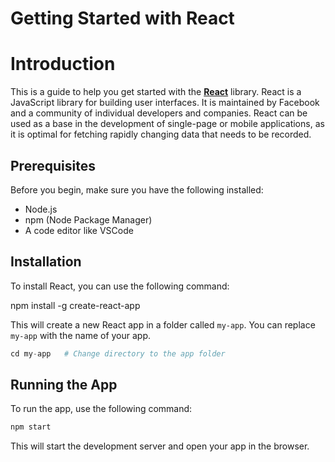 
# Getting Started with React
# Introduction 

This is a guide to help you get started with the [**React**](https://reactjs.org) library. React is a JavaScript library for building user interfaces. It is maintained by Facebook and a community of individual developers and companies. React can be used as a base in the development of single-page or mobile applications, as it is optimal for fetching rapidly changing data that needs to be recorded.

## Prerequisites

Before you begin, make sure you have the following installed:

- Node.js
- npm (Node Package Manager)
- A code editor like VSCode

## Installation

To install React, you can use the following command:

<CopyableCode>
    npm install -g create-react-app
</CopyableCode>

This will create a new React app in a folder called `my-app`. You can replace `my-app` with the name of your app.

```python
cd my-app   # Change directory to the app folder
```

## Running the App

To run the app, use the following command:

```bash
npm start
```

This will start the development server and open your app in the browser.